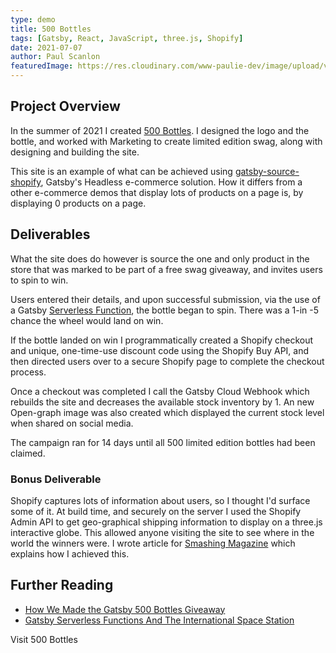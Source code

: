 ```yaml
---
type: demo
title: 500 Bottles
tags: [Gatsby, React, JavaScript, three.js, Shopify]
date: 2021-07-07
author: Paul Scanlon
featuredImage: https://res.cloudinary.com/www-paulie-dev/image/upload/v1660341000/paulie.dev/2021/07/og-image-500_ziriwj.jpg
---
```


## Project Overview

In the summer of 2021 I created [500 Bottles](https://500bottles.gatsbyjs.io/). I designed the logo and the bottle, and
worked with Marketing to create limited edition swag, along with designing and building the site.

This site is an example of what can be achieved using
[gatsby-source-shopify](https://www.gatsbyjs.com/plugins/gatsby-source-shopify/), Gatsby's Headless e-commerce solution.
How it differs from a other e-commerce demos that display lots of products on a page is, by displaying 0 products on a
page.

## Deliverables

What the site does do however is source the one and only product in the store that was marked to be part of a free swag
giveaway, and invites users to spin to win.

Users entered their details, and upon successful submission, via the use of a Gatsby
[Serverless Function](https://www.gatsbyjs.com/products/cloud/functions), the bottle began to spin. There was a 1-in -5
chance the wheel would land on win.

If the bottle landed on win I programmatically created a Shopify checkout and unique, one-time-use discount code using
the Shopify Buy API, and then directed users over to a secure Shopify page to complete the checkout process.

Once a checkout was completed I call the Gatsby Cloud Webhook which rebuilds the site and decreases the available stock
inventory by 1. An new Open-graph image was also created which displayed the current stock level when shared on social
media.

The campaign ran for 14 days until all 500 limited edition bottles had been claimed.

### Bonus Deliverable

Shopify captures lots of information about users, so I thought I'd surface some of it. At build time, and securely on
the server I used the Shopify Admin API to get geo-graphical shipping information to display on a three.js interactive
globe. This allowed anyone visiting the site to see where in the world the winners were. I wrote article for
[Smashing Magazine](https://www.smashingmagazine.com/2021/07/gatsby-serverless-functions-international-space-station/)
which explains how I achieved this.

<Tweet tweetLink="gatsbyjs/status/1412826462101647360" />

## Further Reading

- [How We Made the Gatsby 500 Bottles Giveaway](https://www.gatsbyjs.com/blog/how-we-made-the-gatsby-500-bottles-giveaway/)
- [Gatsby Serverless Functions And The International Space Station](/articles/2021/07/gatsby-serverless-functions-and-the-international-space-station/)

<MarkdownCtaLink href="https://500bottles.gatsbyjs.io/">Visit 500 Bottles</MarkdownCtaLink>
